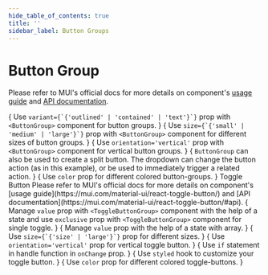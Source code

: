 ```yaml
---
hide_table_of_contents: true
title: ''
sidebar_label: Button Groups
---
```




<h1 className='!m-0'>Button Group</h1>

<div className='template-bg-color' />

Please refer to MUI's official docs for more details on component's [usage guide](https://mui.com/material-ui/react-button-group/) and [API documentation](https://mui.com/material-ui/api/button-group/).

<Grid container spacing={6}>
  <Grid item xs={12} md={6}>
    <CardSnippet
      title="Basic Button Group"
      code={SourceCodeButtonGroupBasic}
    >
      {
        <Typography className='mbe-4'>
          Use <code>variant={`{'outlined' | 'contained' | 'text'}`}</code> prop with <code>&lt;ButtonGroup&gt;</code> component for button groups.
        </Typography>
      }
      <ButtonGroupBasic />
    </CardSnippet>
  </Grid>
  <Grid item xs={12} md={6}>
    <CardSnippet
      title="Button Group Sizes"
      code={SourceCodeButtonGroupSizes}
    >
      {
        <Typography className='mbe-4'>
          Use <code>size={`{'small' | 'medium' | 'large'}`}</code> prop with <code>&lt;ButtonGroup&gt;</code> component for different sizes of button groups.
        </Typography>
      }
      <ButtonGroupSizes />
    </CardSnippet>
  </Grid>
  <Grid item xs={12} md={6}>
    <CardSnippet
      title="Vertical Button Group"
      code={SourceCodeButtonGroupVertical}
    >
      {
        <Typography className='mbe-4'>
          Use <code>orientation='vertical'</code> prop with <code>&lt;ButtonGroup&gt;</code> component for vertical button groups.
        </Typography>
      }
      <ButtonGroupVertical />
    </CardSnippet>
  </Grid>
  <Grid item xs={12} md={6}>
    <CardSnippet
      title="Split Button"
      code={SourceCodeButtonGroupSplit}
    >
      {
        <Typography className='mbe-4'>
          <code>ButtonGroup</code> can also be used to create a split button. The dropdown can change the button action (as in this example), or be used to immediately trigger a related action.
        </Typography>
      }
      <ButtonGroupSplit />
    </CardSnippet>
  </Grid>
  <Grid item xs={12} md={6}>
    <CardSnippet
      title="Button Group Colors"
      code={SourceCodeButtonGroupColors}
    >
      {
        <Typography className='mbe-4'>
          Use <code>color</code> prop for different colored button-groups.
        </Typography>
      }
      <ButtonGroupColors />
    </CardSnippet>
  </Grid>
  <Grid item xs={12}>
    <Typography variant='h5'>Toggle Button</Typography>
    <Typography variant='body2'>Please refer to MUI's official docs for more details on component's [usage guide](https://mui.com/material-ui/react-toggle-button/) and [API documentation](https://mui.com/material-ui/react-toggle-button/#api).</Typography>
  </Grid>
  <Grid item xs={12} md={6}>
    <CardSnippet
      title="Basic Toggle Button"
      code={SourceCodeButtonToggleBasic}
    >
      {
        <Typography className='mbe-4'>
          Manage <code>value</code> prop with <code>&lt;ToggleButtonGroup&gt;</code> component with the help of a state and use <code>exclusive</code> prop with <code>&lt;ToggleButtonGroup&gt;</code> component for single toggle.
        </Typography>
      }
      <ButtonToggleBasic />
    </CardSnippet>
  </Grid>
  <Grid item xs={12} md={6}>
    <CardSnippet
      title="Multiple Toggle Button"
      code={SourceCodeButtonToggleMultiple}
    >
      {
        <Typography className='mbe-4'>
        Manage <code>value</code> prop with the help of a state with array.
        </Typography>
      }
      <ButtonToggleMultiple />
    </CardSnippet>
  </Grid>
  <Grid item xs={12} md={6}>
    <CardSnippet
      title="Toggle Button Sizes"
      code={SourceCodeButtonToggleSizes}
    >
      {
        <Typography className='mbe-4'>
        Use <code>size={`{'size' | 'large'}`}</code> prop for different sizes.
        </Typography>
      }
      <ButtonToggleSizes />
    </CardSnippet>
  </Grid>
  <Grid item xs={12} md={6}>
    <CardSnippet
      title="Vertical Toggle Button"
      code={SourceCodeButtonToggleVertical}
    >
      {
        <Typography className='mbe-4'>
        Use <code>orientation='vertical'</code> prop for vertical toggle button.
        </Typography>
      }
      <ButtonToggleVertical />
    </CardSnippet>
  </Grid>
  <Grid item xs={12}>
    <CardSnippet
      title="Enforce Value Set"
      code={SourceCodeButtonToggleEnforceValue}
    >
      {
        <Typography className='mbe-4'>
        Use <code>if</code> statement in handle function in <code>onChange</code> prop.
        </Typography>
      }
      <ButtonToggleEnforceValue />
    </CardSnippet>
  </Grid>
  <Grid item xs={12}>
    <CardSnippet
      title="Customized Toggle Button"
      code={SourceCodeButtonToggleCustomized}
    >
      {
        <Typography className='mbe-4'>
        Use <code>styled</code> hook to customize your toggle button.
        </Typography>
      }
      <ButtonToggleCustomized />
    </CardSnippet>
  </Grid>
  <Grid item xs={12} md={6}>
    <CardSnippet
      title="Toggle Button Colors"
      code={SourceCodeButtonToggleColors}
    >
      {
        <Typography className='mbe-4'>
        Use <code>color</code> prop for different colored toggle-buttons.
        </Typography>
      }
      <ButtonToggleColors />
    </CardSnippet>
  </Grid>
</Grid>